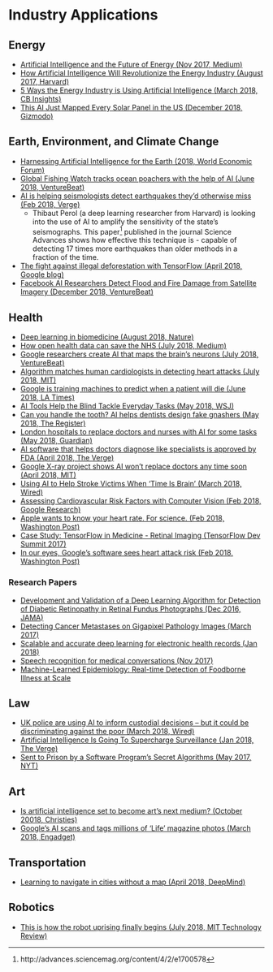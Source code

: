 # Industry Applications {#industry}

## Energy

- [Artificial Intelligence and the Future of Energy (Nov 2017, Medium)](https://medium.com/wepower/artificial-intelligence-and-the-future-of-energy-105ac6053de4)
- [How Artificial Intelligence Will Revolutionize the Energy Industry (August 2017, Harvard)](http://sitn.hms.harvard.edu/flash/2017/artificial-intelligence-will-revolutionize-energy-industry/)
- [5 Ways the Energy Industry is Using Artificial Intelligence (March 2018, CB Insights)](https://www.cbinsights.com/research/artificial-intelligence-energy-industry/)
- [This AI Just Mapped Every Solar Panel in the US (December 2018, Gizmodo)](https://gizmodo.com/this-ai-just-mapped-every-solar-panel-in-the-united-sta-1831200756)

## Earth, Environment, and Climate Change

- [Harnessing Artificial Intelligence for the Earth (2018, World Economic Forum)](http://www3.weforum.org/docs/Harnessing_Artificial_Intelligence_for_the_Earth_report_2018.pdf)
- [Global Fishing Watch tracks ocean poachers with the help of AI (June 2018, VentureBeat)](https://venturebeat.com/2018/06/08/global-fishing-watch-tracks-ocean-poachers-with-the-help-of-ai/)
- [AI is helping seismologists detect earthquakes they’d otherwise miss (Feb 2018, Verge)](https://www.theverge.com/2018/2/14/17011396/ai-earthquake-detection-oklahoma-neural-network)
    - Thibaut Perol (a deep learning researcher from Harvard) is looking into the use of AI to amplify the sensitivity of the state’s seismographs. This paper^[http://advances.sciencemag.org/content/4/2/e1700578] published in the journal Science Advances shows how effective this technique is - capable of detecting 17 times more earthquakes than older methods in a fraction of the time.
- [The fight against illegal deforestation with TensorFlow (April 2018, Google blog)](https://blog.google/topics/machine-learning/fight-against-illegal-deforestation-tensorflow/)
- [Facebook AI Researchers Detect Flood and Fire Damage from Satellite Imagery (December 2018, VentureBeat)](https://venturebeat.com/2018/12/07/facebook-ai-researchers-detect-flood-and-fire-damage-from-satellite-imagery/)

## Health

- [Deep learning in biomedicine (August 2018, Nature)](https://drive.google.com/file/d/0B7Js-ioiI0O6akJFX3dMQmRvdm9PYzh6Zk93T2FILUFyb2JZ/view)
- [How open health data can save the NHS (July 2018, Medium)](https://towardsdatascience.com/how-open-health-data-can-save-the-nhs-a2f7059af0f7)
- [Google researchers create AI that maps the brain’s neurons (July 2018, VentureBeat)](https://venturebeat.com/2018/07/16/google-researchers-create-ai-that-maps-the-brains-neurons/)
- [Algorithm matches human cardiologists in detecting heart attacks (July 2018, MIT)](https://www.technologyreview.com/s/611541/algorithm-matches-human-cardiologists-in-detecting-heart-attacks/)
- [Google is training machines to predict when a patient will die (June 2018, LA Times)](http://www.latimes.com/business/technology/la-fi-tn-google-artificial-intelligence-healthcare-20180618-story.html)
- [AI Tools Help the Blind Tackle Everyday Tasks (May 2018, WSJ)](https://www.wsj.com/articles/ai-tools-help-the-blind-tackle-everyday-tasks-1527559620)
- [Can you handle the tooth? AI helps dentists design fake gnashers (May 2018, The Register)](https://www.theregister.co.uk/2018/05/22/ai_generated_teeth_dentists/)
- [London hospitals to replace doctors and nurses with AI for some tasks (May 2018, Guardian)](https://www.theguardian.com/society/2018/may/21/london-hospitals-to-replace-doctors-and-nurses-with-ai-for-some-tasks)
- [AI software that helps doctors diagnose like specialists is approved by FDA (April 2018, The Verge)](https://www.theverge.com/2018/4/11/17224984/artificial-intelligence-idxdr-fda-eye-disease-diabetic-rethinopathy)
- [Google X-ray project shows AI won’t replace doctors any time soon (April 2018, MIT)](https://www.technologyreview.com/s/610552/google-x-ray-project-shows-ai-wont-replace-doctors-any-time-soon/)
- [Using AI to Help Stroke Victims When 'Time Is Brain' (March 2018, Wired)](https://www.wired.com/story/using-ai-to-help-stroke-victims-when-time-is-brain/)
- [Assessing Cardiovascular Risk Factors with Computer Vision (Feb 2018, Google Research)](https://research.googleblog.com/2018/02/assessing-cardiovascular-risk-factors.html)
- [Apple wants to know your heart rate. For science. (Feb 2018, Washington Post)](https://www.washingtonpost.com/news/the-switch/wp/2017/11/30/apple-wants-to-know-your-heart-rate-for-science/?utm_term=.093cac7d132a)
- [Case Study: TensorFlow in Medicine - Retinal Imaging (TensorFlow Dev Summit 2017)](https://www.youtube.com/watch?v=oOeZ7IgEN4o)
- [In our eyes, Google’s software sees heart attack risk (Feb 2018, Washington Post)](https://www.washingtonpost.com/news/the-switch/wp/2018/02/19/google-used-artificial-intelligence-to-predict-heart-attacks-with-the-human-eye/?utm_term=.db4dc29beb7a)

### Research Papers

- [Development and Validation of a Deep Learning Algorithm for Detection of Diabetic Retinopathy in Retinal Fundus Photographs (Dec 2016, JAMA)](https://jamanetwork.com/journals/jama/fullarticle/2588763?guestAccessKey=e95d1518-94df-41f3-a32c-f5ee30e7f3b1)
- [Detecting Cancer Metastases on Gigapixel Pathology Images (March 2017)](https://arxiv.org/abs/1703.02442)
- [Scalable and accurate deep learning for electronic health records (Jan 2018)](https://arxiv.org/abs/1801.07860)
- [Speech recognition for medical conversations (Nov 2017)](https://arxiv.org/abs/1801.07860)
- [Machine-Learned Epidemiology: Real-time Detection of Foodborne Illness at Scale](https://drive.google.com/file/d/1333EiV0iVt1QaYJCgSrI7sE8Oo-juLv7/view)

## Law

- [UK police are using AI to inform custodial decisions – but it could be discriminating against the poor (March 2018, Wired)](http://www.wired.co.uk/article/police-ai-uk-durham-hart-checkpoint-algorithm-edit?utm_content=buffer64913&utm_medium=social&utm_source=twitter.com&utm_campaign=buffer)
- [Artificial Intelligence Is Going To Supercharge Surveillance (Jan 2018, The Verge)](https://www.theverge.com/2018/1/23/16907238/artificial-intelligence-surveillance-cameras-security)
- [Sent to Prison by a Software Program’s Secret Algorithms (May 2017, NYT)](https://www.nytimes.com/2017/05/01/us/politics/sent-to-prison-by-a-software-programs-secret-algorithms.html)

## Art

- [Is artificial intelligence set to become art’s next medium? (October 20018, Christies)](https://www.christies.com/features/A-collaboration-between-two-artists-one-human-one-a-machine-9332-1.aspx)
- [Google's AI scans and tags millions of 'Life' magazine photos (March 2018, Engadget)](https://www.engadget.com/2018/03/07/googles-ai-scans-and-tags-millions-of-life-magazine-photos/)

## Transportation

- [Learning to navigate in cities without a map (April 2018, DeepMind)](https://deepmind.com/blog/learning-to-navigate-cities-without-a-map/)

## Robotics

- [This is how the robot uprising finally begins (July 2018, MIT Technology Review)](https://www.technologyreview.com/s/611424/this-is-how-the-robot-uprising-finally-begins/)